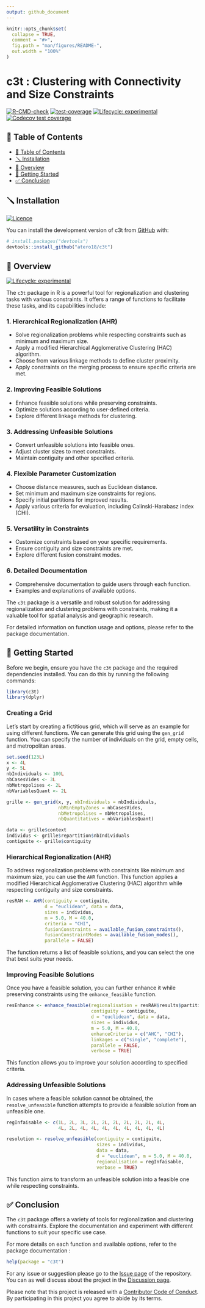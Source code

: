 ```yaml
---
output: github_document
---
```


<!-- README.md is generated from README.Rmd. Please edit that file -->

```r
knitr::opts_chunk$set(
  collapse = TRUE,
  comment = "#>",
  fig.path = "man/figures/README-",
  out.width = "100%"
)
```

# c3t : Clustering with Connectivity and Size Constraints

<!-- badges: start -->
[![R-CMD-check](https://github.com/atero18/c3t/actions/workflows/R-CMD-check.yaml/badge.svg)](https://github.com/atero18/c3t/actions/workflows/R-CMD-check.yaml)
[![test-coverage](https://github.com/atero18/c3t/actions/workflows/test-coverage.yaml/badge.svg)](https://github.com/atero18/c3t/actions/workflows/test-coverage.yaml)
[![Lifecycle: experimental](https://img.shields.io/badge/lifecycle-experimental-orange.svg)](https://lifecycle.r-lib.org/articles/stages.html#experimental)
[![Codecov test coverage](https://codecov.io/gh/atero18/c3t/branch/main/graph/badge.svg)](https://app.codecov.io/gh/atero18/c3t?branch=main)
<!-- badges: end -->


## 📒 Table of Contents
- [📒 Table of Contents](#-table-of-contents)
- [🪛 Installation](#-installation)
- [📍 Overview](#-overview)
- [🚀 Getting Started](#-getting-started)
- [✅ Conclusion](#-conclusion)

## 🪛 Installation

[![Licence](https://img.shields.io/github/license/atero18/c3t?style&color=5D6D7E)](GPL 3)

You can install the development version of c3t from [GitHub](https://github.com/atero18/c3t) with:

``` r
# install.packages("devtools")
devtools::install_github("atero18/c3t")
```

## 📍 Overview

[![Lifecycle: experimental](https://img.shields.io/badge/lifecycle-experimental-orange.svg)](https://lifecycle.r-lib.org/articles/stages.html#experimental)

The `c3t` package in R is a powerful tool for regionalization and clustering tasks with various constraints. It offers a range of functions to facilitate these tasks, and its capabilities include:

### 1. Hierarchical Regionalization (AHR)

- Solve regionalization problems while respecting constraints such as minimum and maximum size.
- Apply a modified Hierarchical Agglomerative Clustering (HAC) algorithm.
- Choose from various linkage methods to define cluster proximity.
- Apply constraints on the merging process to ensure specific criteria are met.

### 2. Improving Feasible Solutions

- Enhance feasible solutions while preserving constraints.
- Optimize solutions according to user-defined criteria.
- Explore different linkage methods for clustering.

### 3. Addressing Unfeasible Solutions

- Convert unfeasible solutions into feasible ones.
- Adjust cluster sizes to meet constraints.
- Maintain contiguity and other specified criteria.

### 4. Flexible Parameter Customization

- Choose distance measures, such as Euclidean distance.
- Set minimum and maximum size constraints for regions.
- Specify initial partitions for improved results.
- Apply various criteria for evaluation, including Calinski-Harabasz index (CHI).

### 5. Versatility in Constraints

- Customize constraints based on your specific requirements.
- Ensure contiguity and size constraints are met.
- Explore different fusion constraint modes.

### 6. Detailed Documentation

- Comprehensive documentation to guide users through each function.
- Examples and explanations of available options.

The `c3t` package is a versatile and robust solution for addressing regionalization and clustering problems with constraints, making it a valuable tool for spatial analysis and geographic research.

For detailed information on function usage and options, please refer to the package documentation.


## 🚀 Getting Started

Before we begin, ensure you have the `c3t` package and the required dependencies installed. You can do this by running the following commands:

```r
library(c3t)
library(dplyr)
```

### Creating a Grid

Let's start by creating a fictitious grid, which will serve as an example for using different functions. We can generate this grid using the `gen_grid` function. You can specify the number of individuals on the grid, empty cells, and metropolitan areas.

```r
set.seed(123L)
x <- 4L
y <- 5L
nbIndividuals <- 100L
nbCasesVides <- 3L
nbMetropolises <- 2L
nbVariablesQuant <- 2L

grille <- gen_grid(x, y, nbIndividuals = nbIndividuals,
                   nbMinEmptyZones = nbCasesVides,
                   nbMetropolises = nbMetropolises,
                   nbQuantitatives = nbVariablesQuant)

data <- grille$context
individus <- grille$repartition$nbIndividuals
contiguite <- grille$contiguity
```

### Hierarchical Regionalization (AHR)

To address regionalization problems with constraints like minimum and maximum size, you can use the `AHR` function. This function applies a modified Hierarchical Agglomerative Clustering (HAC) algorithm while respecting contiguity and size constraints.

```r
resRAH <- AHR(contiguity = contiguite,
              d = "euclidean", data = data,
              sizes = individus,
              m = 5.0, M = 40.0,
              criteria = "CHI",
              fusionConstraints = available_fusion_constraints(),
              fusionConstraintModes = available_fusion_modes(),
              parallele = FALSE)
```

The function returns a list of feasible solutions, and you can select the one that best suits your needs.

### Improving Feasible Solutions

Once you have a feasible solution, you can further enhance it while preserving constraints using the `enhance_feasible` function.

```r
resEnhance <- enhance_feasible(regionalisation = resRAH$results$partition[[1L]],
                               contiguity = contiguite,
                               d = "euclidean", data = data,
                               sizes = individus,
                               m = 5.0, M = 40.0,
                               enhanceCriteria = c("AHC", "CHI"),
                               linkages = c("single", "complete"),
                               parallele = FALSE,
                               verbose = TRUE)
```

This function allows you to improve your solution according to specified criteria.

### Addressing Unfeasible Solutions

In cases where a feasible solution cannot be obtained, the `resolve_unfeasible` function attempts to provide a feasible solution from an unfeasible one.

```r
regInfaisable <- c(1L, 2L, 3L, 2L, 2L, 2L, 2L, 2L, 2L, 4L,
                   4L, 2L, 4L, 4L, 4L, 4L, 4L, 4L, 4L, 4L)

resolution <- resolve_unfeasible(contiguity = contiguite,
                                 sizes = individus,
                                 data = data,
                                 d = "euclidean", m = 5.0, M = 40.0,
                                 regionalisation = regInfaisable,
                                 verbose = TRUE)
```

This function aims to transform an unfeasible solution into a feasible one while respecting constraints.

## ✅ Conclusion

The `c3t` package offers a variety of tools for regionalization and clustering with constraints. Explore the documentation and experiment with different functions to suit your specific use case.


For more details on each function and available options, refer to the package documentation :

```r
help(package = "c3t")
```

For any issue or suggestion please go to the [Issue page](https://github.com/atero18/c3t/issues) of the repository. You can as well discuss about the project in the [Discussion page](https://github.com/atero18/c3t/discussions).

Please note that this project is released with a [Contributor Code of Conduct](https://atero18.github.io/c3t/CODE_OF_CONDUCT.html). By participating in this project you agree to abide by its terms.
